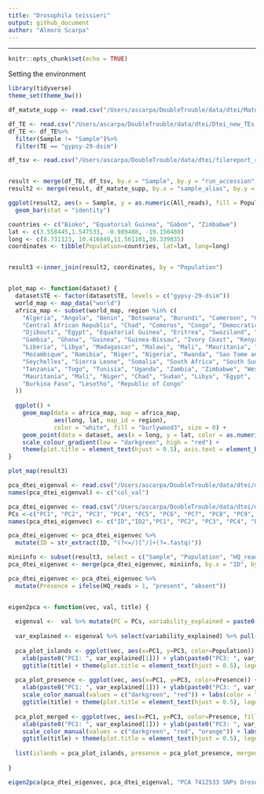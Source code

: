 ```yaml
---
title: "Drosophila teissieri"
output: github_document
author: "Almorò Scarpa"
---
```


---
```r
knitr::opts_chunk$set(echo = TRUE)
```

Setting the environment
``` r
library(tidyverse)
theme_set(theme_bw())
```

```r

df_matute_supp <- read.csv("/Users/ascarpa/DoubleTrouble/data/dtei/Matute_clean.csv", header = TRUE, sep = ",")

df_TE <- read.csv("/Users/ascarpa/DoubleTrouble/data/dtei/Dtei_new_TEs.csv", header = TRUE, sep = ",")
df_TE <- df_TE%>%
  filter(Sample != "Sample")%>%
  filter(TE == "gypsy-29-dsim")

df_tsv <- read.csv("/Users/ascarpa/DoubleTrouble/data/dtei/filereport_read_run_PRJNA395473_tsv.txt", header = TRUE, sep = "\t")


result <- merge(df_TE, df_tsv, by.x = "Sample", by.y = "run_accession", all = FALSE)
result2 <- merge(result, df_matute_supp, by.x = "sample_alias", by.y = "Line", all = FALSE)

ggplot(result2, aes(x = Sample, y = as.numeric(All_reads), fill = Population)) +
  geom_bar(stat = "identity")

countries <- c("Bioko", "Equatorial Guinea", "Gabon", "Zimbabwe")
lat <- c(3.558445,1.547533, -0.989408, -19.150480)
long <- c(8.731123, 10.416840,11.561101,30.339835)
coordinates <- tibble(Population=countries, lat=lat, long=long)


result3 <-inner_join(result2, coordinates, by = "Population")


plot_map <- function(dataset) {
  dataset$TE <- factor(dataset$TE, levels = c("gypsy-29-dsim"))
  world_map <- map_data("world")
  africa_map <- subset(world_map, region %in% c(
    "Algeria", "Angola", "Benin", "Botswana", "Burundi", "Cameroon", "Cape Verde", 
    "Central African Republic", "Chad", "Comoros", "Congo", "Democratic Republic of the Congo",
    "Djibouti", "Egypt", "Equatorial Guinea", "Eritrea", "Swaziland", "Ethiopia", "Gabon",
    "Gambia", "Ghana", "Guinea", "Guinea-Bissau", "Ivory Coast", "Kenya", "Lesotho", 
    "Liberia", "Libya", "Madagascar", "Malawi", "Mali", "Mauritania", "Mauritius", "Morocco", 
    "Mozambique", "Namibia", "Niger", "Nigeria", "Rwanda", "Sao Tome and Principe", "Senegal", 
    "Seychelles", "Sierra Leone", "Somalia", "South Africa", "South Sudan", "Sudan", 
    "Tanzania", "Togo", "Tunisia", "Uganda", "Zambia", "Zimbabwe", "Western Sahara", 
    "Mauritania", "Mali", "Niger", "Chad", "Sudan", "Libya", "Egypt", 
    "Burkina Faso", "Lesotho", "Republic of Congo"
  ))
  
  ggplot() +
    geom_map(data = africa_map, map = africa_map,
             aes(long, lat, map_id = region),
             color = "white", fill = "burlywood3", size = 0) +
    geom_point(data = dataset, aes(x = long, y = lat, color = as.numeric(HQ_reads)), size = 2, position = position_jitter(width = 0.1, height = 0.1), alpha = 0.7) +
    scale_colour_gradient(low = "darkgreen", high = "red") + 
    theme(plot.title = element_text(hjust = 0.5), axis.text = element_blank(), axis.title = element_blank(), axis.ticks = element_blank(), legend.position = "none")
}

plot_map(result3)
```

```r
pca_dtei_eigenval <- read.csv("/Users/ascarpa/DoubleTrouble/data/dtei/dtei.pca.eigenval", header = FALSE)
names(pca_dtei_eigenval) <- c("col_val")

pca_dtei_eigenvec <- read.csv("/Users/ascarpa/DoubleTrouble/data/dtei/dtei.pca.eigenvec", sep = "", header = FALSE)
PCs <-c("PC1", "PC2", "PC3", "PC4", "PC5", "PC6", "PC7", "PC8", "PC9", "PC10", "PC11", "PC12", "PC13")
names(pca_dtei_eigenvec) <- c("ID","ID2","PC1", "PC2", "PC3", "PC4", "PC5", "PC6", "PC7", "PC8", "PC9", "PC10", "PC11", "PC12", "PC13")

pca_dtei_eigenvec <- pca_dtei_eigenvec %>%
  mutate(ID = str_extract(ID, "(?<=/)[^/]+(?=.fastq)"))

miniinfo <- subset(result3, select = c("Sample", "Population", "HQ_reads"))
pca_dtei_eigenvec <- merge(pca_dtei_eigenvec, miniinfo, by.x = "ID", by.y = "Sample", all = FALSE)

pca_dtei_eigenvec <- pca_dtei_eigenvec %>%
  mutate(Presence = ifelse(HQ_reads > 1, "present", "absent"))


eigen2pca <- function(vec, val, title) {
  
  eigenval <-  val %>% mutate(PC = PCs, variability_explained = paste0(round((col_val/sum(col_val)*100),2), "%"))
  
  var_explained <- eigenval %>% select(variability_explained) %>% pull()
  
  pca_plot_islands <- ggplot(vec, aes(x=PC1, y=PC3, color=Population)) + geom_point(alpha=0.5, size=4) +
    xlab(paste0("PC1: ", var_explained[1])) + ylab(paste0("PC3: ", var_explained[3])) +
    ggtitle(title) + theme(plot.title = element_text(hjust = 0.5), legend.position = "bottom")
  
  pca_plot_presence <- ggplot(vec, aes(x=PC1, y=PC3, color=Presence)) + geom_point(alpha=0.5, size=4) +
    xlab(paste0("PC1: ", var_explained[1])) + ylab(paste0("PC3: ", var_explained[3])) +
    scale_color_manual(values = c("darkgreen", "red")) + labs(color = "Shellder") +
    ggtitle(title) + theme(plot.title = element_text(hjust = 0.5), legend.position = "bottom")
  
  pca_plot_merged <- ggplot(vec, aes(x=PC1, y=PC3, color=Presence, fill=Population)) + geom_point(shape=21, alpha=0.5, size=4, stroke=2) +
    xlab(paste0("PC1: ", var_explained[1])) + ylab(paste0("PC3: ", var_explained[3])) +
    scale_color_manual(values = c("darkgreen", "red", "orange")) + labs(color = "TE carried") +
    ggtitle(title) + theme(plot.title = element_text(hjust = 0.5), legend.position = "bottom")
  
  list(islands = pca_plot_islands, presence = pca_plot_presence, merged = pca_plot_merged)
  
}

eigen2pca(pca_dtei_eigenvec, pca_dtei_eigenval, "PCA 7412533 SNPs Drosophila teissieri")
```
